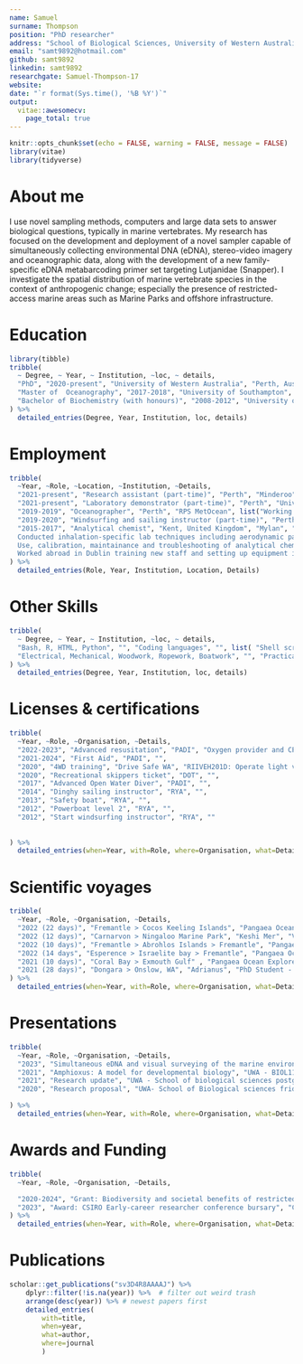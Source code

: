 ```yaml
---
name: Samuel    
surname: Thompson
position: "PhD researcher"
address: "School of Biological Sciences, University of Western Australia"
email: "samt9892@hotmail.com"
github: samt9892
linkedin: samt9892
researchgate: Samuel-Thompson-17
website: 
date: "`r format(Sys.time(), '%B %Y')`"
output: 
  vitae::awesomecv:
    page_total: true
---
```


```r
knitr::opts_chunk$set(echo = FALSE, warning = FALSE, message = FALSE)
library(vitae)
library(tidyverse)
```

# About me

I use novel sampling methods, computers and large data sets to answer biological questions, typically in marine vertebrates. My research has focused on the development and deployment of a novel sampler capable of simultaneously collecting environmental DNA (eDNA), stereo-video imagery and oceanographic data, along with the development of a new family-specific eDNA metabarcoding primer set targeting Lutjanidae (Snapper). I investigate the spatial distribution of marine vertebrate species in the context of anthropogenic change; especially the presence of restricted-access marine areas such as Marine Parks and offshore infrastructure.

# Education

```r
library(tibble)
tribble(
  ~ Degree, ~ Year, ~ Institution, ~loc, ~ details,
  "PhD", "2020-present", "University of Western Australia", "Perth, Australia", list('eDNA metabarcoding PhD with the Marine Ecology Fisheries Research Group and the Jarman lab', 'Developed a sampling system capable of collecting 360-degree stereo-video, water samples and oceanographic data at depths up to 600m', 'Designed a family-specific metabarcoding primer set for Lutjanidae (snapper)', 'Worked extensively with industry (BHP)'), 
  "Master of  Oceanography", "2017-2018", "University of Southampton", "Southampton, United Kingdom", list('Studied all forms of oceanography with a focus on biological oceanography and deep-sea ecology', 'In my research project I worked on characterising deep-sea megafauna of the Kiribati region using a towed camera system (published in Frontiers in marine science 2019)'),
  "Bachelor of Biochemistry (with honours)", "2008-2012", "University of Kent", "Kent, United Kingdom", list('Studied general life sciences with a focus on microbiology/genetics', 'In my final project I worked on genome duplication events in the marine chordate Amphioxus'),
) %>% 
  detailed_entries(Degree, Year, Institution, loc, details)
```

# Employment

```r
tribble(
  ~Year, ~Role, ~Location, ~Institution, ~Details,
  "2021-present", "Research assistant (part-time)", "Perth", "Minderoo", list("Research assistant with the Minderoo OceanOmics team during offshore expeditions", "Working onboard the Pangea Ocean Explorer, conducting eDNA sampling, extraction, amplification, purification and sequencing", "Has provided me with a unique opportunity to conduct end-to-end sampling to sequencing on an offshore vessel"),
  "2021-present", "Laboratory demonstrator (part-time)", "Perth", "University of Western Australia", list("BIOL1131: Plant and Animal Biology", "Laboratory demonstrator and tutor for both face-to-face and online delivery formats", "Marker for marine component", "Guest Lecturer: Amphioxus: A model for developmental biology"),
  "2019-2019", "Oceanographer", "Perth", "RPS MetOcean", list("Working in the data resources department", "Work processing, QCing and interpretating  large oceanographic datasets through a linux environment and the command line", "Data from instruments including: ADCPs, CTDs, LIDAR buoys, Wave rider buoys"),
  "2019-2020", "Windsurfing and sailing instructor (part-time)", "Perth", "Royal Perth Yacht Club", list("Working as a dual qualified windsurfing and sailing instructor at a revered Perth yacht club", "Delivering both practical and theoretical lessons to groups of all ages and abilities including as young as 8 years old and as old as 70"),
  "2015-2017", "Analytical chemist", "Kent, United Kingdom", "Mylan", "Key R&D team member during the ANDA submission to the FDA for a generic Advair drug product.
  Conducted inhalation-specific lab techniques including aerodynamic particle size distribution, dissolution and emitted dose testing.
  Use, calibration, maintainance and troubleshooting of analytical chemistry instrumentation including HPLC and Raman spectrometers.
  Worked abroad in Dublin training new staff and setting up equipment in a new, purpose built QC lab for Mylan's European inhalation manufacturing facility"
) %>% 
  detailed_entries(Role, Year, Institution, Location, Details)
```


# Other Skills

```r
tribble(
  ~ Degree, ~ Year, ~ Institution, ~loc, ~ details,
  "Bash, R, HTML, Python", "", "Coding languages", "", list( "Shell scripting; building and running pipelines for processing large bioinformatic and oceanographic datasets via command-line", "Highly proficent with the configuration and operation of both native and virtual Linux environments (WSL2)", "Familiar with wide variety of R packages, especially for ecological statistics and spatial analysis", "Highly familiar with version control systems: Git and Docker", "Have my own hardcoded website written in HTML and styled using CSS"),
  "Electrical, Mechanical, Woodwork, Ropework, Boatwork", "", "Practical Skills", "", list("Highly proficent with building and troubleshooting 12v automotive and marine systems", "Highly proficent at troubleshooting software/hardware related PC issues; I have built multiple desktop PCs and completed many initial OS installs and setups using various windows and linux distributions",  "Intermediate mechanical knowledge; especially 4x4 and diesel automotive systems", "Basic carpentry and joinery skills from building multiple campervans", "Basic ropework / winch skills", "I have participated >1000 deployments of various marine sampling equipment on a variety of vessel types from the Southampton Solent to the Southern Ocean")
) %>% 
  detailed_entries(Degree, Year, Institution, loc, details)
```

# Licenses & certifications

```r
tribble(
  ~Year, ~Role, ~Organisation, ~Details,
  "2022-2023", "Advanced resusitation", "PADI", "Oxygen provider and CPR",
  "2021-2024", "First Aid", "PADI", "",
  "2020", "4WD training", "Drive Safe WA", "RIIVEH201D: Operate light vehicle, TLIC1051: Operate Commerical Vehicle, TLIC2025: Operate four wheel drive vehicle, TLIF2010: Apply fatigue management strategies, RIIVEH305E: Drive and recover a four wheel drive vehicle, PMASUP236: Operate vehicles in the field",
  "2020", "Recreational skippers ticket", "DOT", "",
  "2017", "Advanced Open Water Diver", "PADI", "",
  "2014", "Dinghy sailing instructor", "RYA", "",
  "2013", "Safety boat", "RYA", "",
  "2012", "Powerboat level 2", "RYA", "",
  "2012", "Start windsurfing instructor", "RYA", ""
    
  
) %>% 
  detailed_entries(when=Year, with=Role, where=Organisation, what=Details)
```

# Scientific voyages
```r
tribble(
  ~Year, ~Role, ~Organisation, ~Details,
  "2022 (22 days)", "Fremantle > Cocos Keeling Islands", "Pangaea Ocean Explorer", "Research Assistant - Minderoo OceanOmics",
  "2022 (12 days)", "Carnarvon > Ningaloo Marine Park", "Keshi Mer", "Voyage lead - UWA Marine Ecology Group. Surveying paleocoastline features with stereo-BRUVs, novel samplers, CTD and eDNA",
  "2022 (10 days)", "Fremantle > Abrohlos Islands > Fremantle", "Pangaea Ocean Explorer", "Research Assistant - Minderoo OceanOmics",
  "2022 (14 days", "Esperence > Israelite bay > Fremantle", "Pangaea Ocean Explorer", "Research Assistant - Minderoo OceanOmics",
  "2021 (10 days)", "Coral Bay > Exmouth Gulf" , "Pangaea Ocean Explorer", "Research Assistant - Minderoo OceanOmics",
  "2021 (28 days)", "Dongara > Onslow, WA", "Adrianus", "PhD Student - UWA Marine Ecology group surveying Marine Parks, proposed park zones and offshore oil and gas infrastructure using stereo-BRUVs, novel samplers, CTD and eDNA",
) %>% 
  detailed_entries(when=Year, with=Role, where=Organisation, what=Details)
```
# Presentations

```r
tribble(
  ~Year, ~Role, ~Organisation, ~Details,
  "2023", "Simultaneous eDNA and visual surveying of the marine environment", "Australia and New Zealand eDNA conference", "ECR presenter",
  "2021", "Amphioxus: A model for developmental biology", "UWA - BIOL1131: Plant and Animal Biology", "Guest Lecturer",
  "2021", "Research update", "UWA - School of biological sciences postgradiate retreat", "Student presenter",
  "2020", "Research proposal", "UWA- School of Biological sciences friday seminar series", "PhD research proposal"

) %>% 
  detailed_entries(when=Year, with=Role, where=Organisation, what=Details)
```

# Awards and Funding

```r
tribble(
  ~Year, ~Role, ~Organisation, ~Details,

  "2020-2024", "Grant: Biodiversity and societal benefits of restricted access marine areas", "BHP/UWA", "With Prof. Julian Partridge, Prof. Simon Jarman, Prof. Gary Kendrick, Dr. Tim Langlois, Dr Matt Navarro. Total funding: AUSD 666,524.",
  "2023", "Award: CSIRO Early-career researcher conference bursary", "CSIRO", "Grant to attend the 2023 Australia and New Zealand eDNA conference in Hobart. Total funding: AUSD 600"
) %>% 
  detailed_entries(when=Year, with=Role, where=Organisation, what=Details)
```

# Publications

```r
scholar::get_publications("sv3D4R8AAAAJ") %>% 
    dplyr::filter(!is.na(year)) %>%  # filter out weird trash
    arrange(desc(year)) %>% # newest papers first
    detailed_entries(
        with=title,
        when=year,
        what=author,
        where=journal
        )
```
